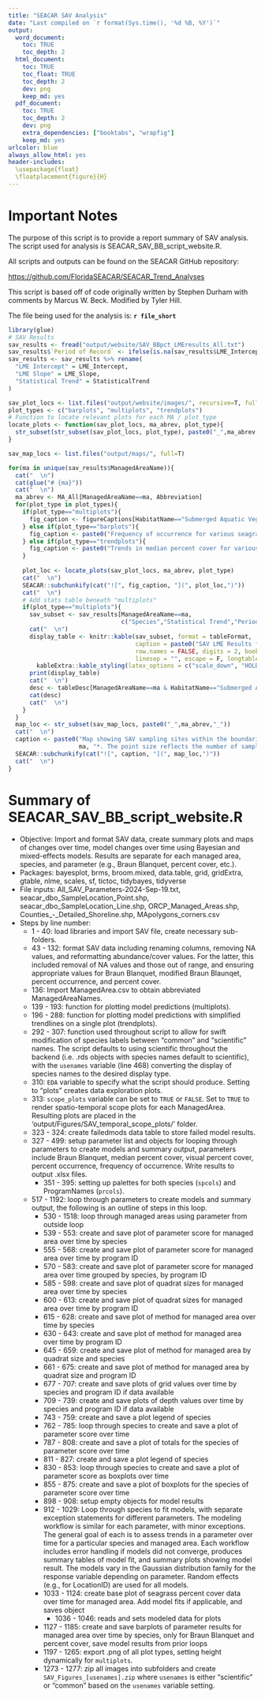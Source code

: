 ```yaml
---
title: "SEACAR SAV Analysis"
date: "Last compiled on `r format(Sys.time(), '%d %B, %Y')`"
output:
  word_document:
    toc: TRUE
    toc_depth: 2
  html_document:
    toc: TRUE
    toc_float: TRUE
    toc_depth: 2
    dev: png
    keep_md: yes
  pdf_document:
    toc: TRUE
    toc_depth: 2
    dev: png
    extra_dependencies: ["booktabs", "wrapfig"]
    keep_md: yes
urlcolor: blue
always_allow_html: yes
header-includes:
  \usepackage{float}
  \floatplacement{figure}{H}
---
```


# Important Notes

The purpose of this script is to provide a report summary of SAV analysis. The script used for analysis is SEACAR_SAV_BB_script_website.R.

All scripts and outputs can be found on the SEACAR GitHub repository:

<https://github.com/FloridaSEACAR/SEACAR_Trend_Analyses>

This script is based off of code originally written by Stephen Durham with comments by Marcus W. Beck. Modified by Tyler Hill.

The file being used for the analysis is: **`r file_short`**

```r
library(glue)
# SAV Results
sav_results <- fread("output/website/SAV_BBpct_LMEresults_All.txt")
sav_results$`Period of Record` <- ifelse(is.na(sav_results$LME_Intercept), NA, paste0(sav_results$EarliestYear, " - ", sav_results$LatestYear))
sav_results <- sav_results %>% rename(
  "LME Intercept" = LME_Intercept,
  "LME Slope" = LME_Slope,
  "Statistical Trend" = StatisticalTrend
)

sav_plot_locs <- list.files("output/website/images/", recursive=T, full=T)
plot_types <- c("barplots", "multiplots", "trendplots")
# Function to locate relevant plots for each MA / plot_type
locate_plots <- function(sav_plot_locs, ma_abrev, plot_type){
  str_subset(str_subset(sav_plot_locs, plot_type), paste0("_",ma_abrev,"_"))
}

sav_map_locs <- list.files("output/maps/", full=T)

for(ma in unique(sav_results$ManagedAreaName)){
  cat("  \n")
  cat(glue("# {ma}"))
  cat("  \n")
  ma_abrev <- MA_All[ManagedAreaName==ma, Abbreviation]
  for(plot_type in plot_types){
    if(plot_type=="multiplots"){
      fig_caption <- figureCaptions[HabitatName=="Submerged Aquatic Vegetation" & IndicatorName=="Percent Cover", FigureCaptions]
    } else if(plot_type=="barplots"){
      fig_caption <- paste0("Frequency of occurrence for various seagrass species in ", ma)
    } else if(plot_type=="trendplots"){
      fig_caption <- paste0("Trends in median percent cover for various seagrass species in ", ma, " - simplified")
    }
    
    plot_loc <- locate_plots(sav_plot_locs, ma_abrev, plot_type)
    cat("  \n")
    SEACAR::subchunkify(cat("![", fig_caption, "](", plot_loc,")"))
    cat("  \n")
    # Add stats table beneath "multiplots"
    if(plot_type=="multiplots"){
      sav_subset <- sav_results[ManagedAreaName==ma, 
                                c("Species","Statistical Trend","Period of Record","LME Intercept","LME Slope","p")]
      cat("  \n")
      display_table <- knitr::kable(sav_subset, format = tableFormat,
                                    caption = paste0("SAV LME Results for ", ma),
                                    row.names = FALSE, digits = 2, booktabs = T,
                                    linesep = "", escape = F, longtable = F) %>%
        kableExtra::kable_styling(latex_options = c("scale_down", "HOLD_position"))
      print(display_table)
      cat("  \n")
      desc <- tableDesc[ManagedAreaName==ma & HabitatName=="Submerged Aquatic Vegetation", get(descriptionColumn)]
      cat(desc)
      cat("  \n")
    }
  }
  map_loc <- str_subset(sav_map_locs, paste0("_",ma_abrev,"_"))
  cat("  \n")
  caption <- paste0("Map showing SAV sampling sites within the boundaries of *", 
                    ma, "*. The point size reflects the number of samples at a given sampling site.  \n")
  SEACAR::subchunkify(cat("![", caption, "](", map_loc,")"))
  cat("  \n")
}
```

# Summary of SEACAR_SAV_BB_script_website.R

-   Objective: Import and format SAV data, create summary plots and maps of changes over time, model changes over time using Bayesian and mixed-effects models. Results are separate for each managed area, species, and parameter (e.g., Braun Blanquet, percent cover, etc.).
-   Packages: bayesplot, brms, broom.mixed, data.table, grid, gridExtra, gtable, nlme, scales, sf, tictoc, tidybayes, tidyverse
-   File inputs: All_SAV_Parameters-2024-Sep-19.txt, seacar_dbo_SampleLocation_Point.shp, seacar_dbo_SampleLocation_Line.shp, ORCP_Managed_Areas.shp, Counties\_-\_Detailed_Shoreline.shp, MApolygons_corners.csv
-   Steps by line number:
    -   1 - 40: load libraries and import SAV file, create necessary sub-folders.
    -   43 - 132: format SAV data including renaming columns, removing NA values, and reformatting abundance/cover values. For the latter, this included removal of NA values and those out of range, and ensuring appropriate values for Braun Blanquet, modified Braun Blaunqet, percent occurrence, and percent cover.
    -   136: Import ManagedArea.csv to obtain abbreviated ManagedAreaNames.
    -   139 - 193: function for plotting model predictions (multiplots).
    -   196 - 288: function for plotting model predictions with simplified trendlines on a single plot (trendplots).
    -   292 - 307: function used throughout script to allow for swift modification of species labels between "common" and "scientific" names. The script defaults to using scientific throughout the backend (i.e. .rds objects with species names default to scientific), with the `usenames` variable (line 468) converting the display of species names to the desired display type.
    -   310: `EDA` variable to specify what the script should produce. Setting to "plots" creates data exploration plots.
    -   313: `scope_plots` variable can be set to `TRUE` or `FALSE`. Set to `TRUE` to render spatio-temporal scope plots for each ManagedArea. Resulting plots are placed in the 'output/Figures/SAV_temporal_scope_plots/' folder.
    -   323 - 324: create failedmods data table to store failed model results.
    -   327 - 499: setup parameter list and objects for looping through parameters to create models and summary output, parameters include Braun Blanquet, median percent cover, visual percent cover, percent occurrence, frequency of occurrence. Write results to output .xlsx files.
        -   351 - 395: setting up palettes for both species (`spcols`) and ProgramNames (`prcols`).
    -   517 - 1192: loop through parameters to create models and summary output, the following is an outline of steps in this loop.
        -   530 - 1518: loop through managed areas using parameter from outside loop
        -   539 - 553: create and save plot of parameter score for managed area over time by species
        -   555 - 568: create and save plot of parameter score for managed area over time by program ID
        -   570 - 583: create and save plot of parameter score for managed area over time grouped by species, by program ID
        -   585 - 598: create and save plot of quadrat sizes for managed area over time by species
        -   600 - 613: create and save plot of quadrat sizes for managed area over time by program ID
        -   615 - 628: create and save plot of method for managed area over time by species
        -   630 - 643: create and save plot of method for managed area over time by program ID
        -   645 - 659: create and save plot of method for managed area by quadrat size and species
        -   661 - 675: create and save plot of method for managed area by quadrat size and program ID
        -   677 - 707: create and save plots of grid values over time by species and program ID if data available
        -   709 - 739: create and save plots of depth values over time by species and program ID if data available
        -   743 - 759: create and save a plot legend of species
        -   762 - 785: loop through species to create and save a plot of parameter score over time
        -   787 - 808: create and save a plot of totals for the species of parameter score over time
        -   811 - 827: create and save a plot legend of species
        -   830 - 853: loop through species to create and save a plot of parameter score as boxplots over time
        -   855 - 875: create and save a plot of boxplots for the species of parameter score over time
        -   898 - 908: setup empty objects for model results
        -   912 - 1029: Loop through species to fit models, with separate exception statements for different parameters. The modeling workflow is similar for each parameter, with minor exceptions. The general goal of each is to assess trends in a parameter over time for a particular species and managed area. Each workflow includes error handling if models did not converge, produces summary tables of model fit, and summary plots showing model result. The models vary in the Gaussian distribution family for the response variable depending on parameter. Random effects (e.g., for LocationID) are used for all models.
        -   1033 - 1124: create base plot of seagrass percent cover data over time for managed area. Add model fits if applicable, and saves object
            -   1036 - 1046: reads and sets modeled data for plots
        -   1127 - 1185: create and save barplots of parameter results for managed area over time by species, only for Braun Blanquet and percent cover, save model results from prior loops
        -   1197 - 1265: export .png of all plot types, setting height dynamically for `multiplots`.
        -   1273 - 1277: zip all images into subfolders and create `SAV_Figures_[usenames].zip` where `usenames` is either "scientific" or "common" based on the `usenames` variable setting.
